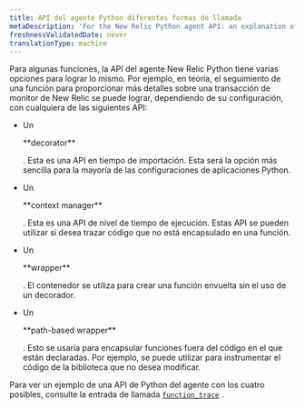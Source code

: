 ```yaml
---
title: API del agente Python diferentes formas de llamada
metaDescription: 'For the New Relic Python agent API: an explanation of varied call forms for some API functions.'
freshnessValidatedDate: never
translationType: machine
---
```


Para algunas funciones, la API del agente New Relic Python tiene varias opciones para lograr lo mismo. Por ejemplo, en teoría, el seguimiento de una función para proporcionar más detalles sobre una transacción de monitor de New Relic se puede lograr, dependiendo de su configuración, con cualquiera de las siguientes API:

* Un

  <DNT>
    **decorator**
  </DNT>

  . Esta es una API en tiempo de importación. Esta será la opción más sencilla para la mayoría de las configuraciones de aplicaciones Python.

* Un

  <DNT>
    **context manager**
  </DNT>

  . Esta es una API de nivel de tiempo de ejecución. Estas API se pueden utilizar si desea trazar código que no está encapsulado en una función.

* Un

  <DNT>
    **wrapper**
  </DNT>

  . El contenedor se utiliza para crear una función envuelta sin el uso de un decorador.

* Un

  <DNT>
    **path-based wrapper**
  </DNT>

  . Esto se usaría para encapsular funciones fuera del código en el que están declaradas. Por ejemplo, se puede utilizar para instrumentar el código de la biblioteca que no desea modificar.

Para ver un ejemplo de una API de Python del agente con los cuatro posibles, consulte la entrada de llamada [`function_trace`](/docs/agents/python-agent/python-agent-api/function_trace) .
